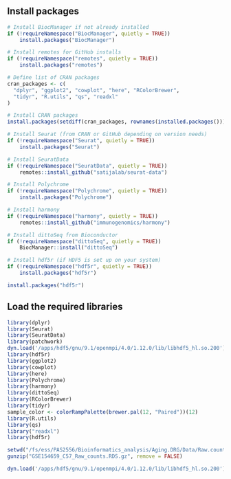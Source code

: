 
## Install packages
```r
# Install BiocManager if not already installed
if (!requireNamespace("BiocManager", quietly = TRUE))
    install.packages("BiocManager")

# Install remotes for GitHub installs
if (!requireNamespace("remotes", quietly = TRUE))
    install.packages("remotes")

# Define list of CRAN packages
cran_packages <- c(
  "dplyr", "ggplot2", "cowplot", "here", "RColorBrewer", 
  "tidyr", "R.utils", "qs", "readxl"
)

# Install CRAN packages
install.packages(setdiff(cran_packages, rownames(installed.packages())))

# Install Seurat (from CRAN or GitHub depending on version needs)
if (!requireNamespace("Seurat", quietly = TRUE))
    install.packages("Seurat")

# Install SeuratData
if (!requireNamespace("SeuratData", quietly = TRUE))
    remotes::install_github("satijalab/seurat-data")

# Install Polychrome
if (!requireNamespace("Polychrome", quietly = TRUE))
    install.packages("Polychrome")

# Install harmony
if (!requireNamespace("harmony", quietly = TRUE))
    remotes::install_github("immunogenomics/harmony")

# Install dittoSeq from Bioconductor
if (!requireNamespace("dittoSeq", quietly = TRUE))
    BiocManager::install("dittoSeq")

# Install hdf5r (if HDF5 is set up on your system)
if (!requireNamespace("hdf5r", quietly = TRUE))
    install.packages("hdf5r")

install.packages("hdf5r")

```


## Load the required libraries
```r
library(dplyr)
library(Seurat)
library(SeuratData)
library(patchwork)
dyn.load('/apps/hdf5/gnu/9.1/openmpi/4.0/1.12.0/lib/libhdf5_hl.so.200')
library(hdf5r)
library(ggplot2)
library(cowplot)
library(here)
library(Polychrome)
library(harmony)
library(dittoSeq)
library(RColorBrewer)
library(tidyr)
sample_color <- colorRampPalette(brewer.pal(12, "Paired"))(12)
library(R.utils)
library(qs)
library("readxl")
library(hdf5r)

setwd("/fs/ess/PAS2556/Bioinformatics_analysis/Aging.DRG/Data/Raw.counts.data")
gunzip("GSE154659_C57_Raw_counts.RDS.gz", remove = FALSE)

dyn.load('/apps/hdf5/gnu/9.1/openmpi/4.0/1.12.0/lib/libhdf5_hl.so.200')


```

